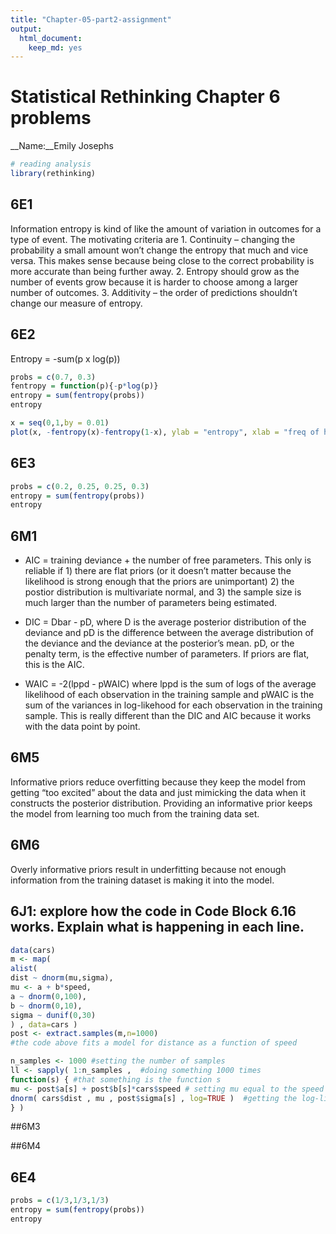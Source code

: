 ```yaml
---
title: "Chapter-05-part2-assignment"
output: 
  html_document: 
    keep_md: yes
---
```

# Statistical Rethinking Chapter 6 problems

__Name:__Emily Josephs


```r
# reading analysis
library(rethinking)
```

## 6E1
Information entropy is kind of like the amount of variation in outcomes for a type of event. The motivating criteria are 
1. Continuity -- changing the probability a small amount won't change the entropy that much and vice versa. This makes sense because being close to the correct probability is more accurate than being further away.
2. Entropy should grow as the number of events grow because it is harder to choose among a larger number of outcomes.
3. Additivity -- the order of predictions shouldn't change our measure of entropy.

## 6E2
Entropy = -sum(p x log(p)) 
```r
probs = c(0.7, 0.3)
fentropy = function(p){-p*log(p)}
entropy = sum(fentropy(probs))
entropy

x = seq(0,1,by = 0.01)
plot(x, -fentropy(x)-fentropy(1-x), ylab = "entropy", xlab = "freq of heads")
```

## 6E3

```r
probs = c(0.2, 0.25, 0.25, 0.3)
entropy = sum(fentropy(probs))
entropy


```

## 6M1 
* AIC = training deviance + the number of free parameters. This only is reliable if 1) there are flat priors   (or it doesn't  matter because the likelihood is strong enough that the priors are unimportant) 2) the postior distribution is multivariate normal, and 3) the sample size is much larger than the number of parameters being estimated.

* DIC = Dbar - pD, where D is the average posterior distribution of the deviance and pD is the difference between the average distribution of the deviance and the deviance at the posterior's mean. pD, or the penalty term, is the effective number of parameters. If priors are flat, this is the AIC.

* WAIC = -2(lppd - pWAIC) where lppd is the sum of logs of the average likelihood of each observation in the training sample and pWAIC is the sum of the variances in log-likehood for each observation in the training sample. This is really different than the DIC and AIC because it works with the data point by point.


## 6M5 
Informative priors reduce overfitting because they keep the model from getting "too excited" about the data and just mimicking the data when it constructs the posterior distribution. Providing an informative prior keeps the model from learning too much from the training data set.


## 6M6
Overly informative priors result in underfitting because not enough information from the training dataset is making it into the model.


##  6J1: explore how the code in Code Block 6.16 works.  Explain what is happening in each line.
```r
data(cars)
m <- map(
alist(
dist ~ dnorm(mu,sigma),
mu <- a + b*speed,
a ~ dnorm(0,100),
b ~ dnorm(0,10),
sigma ~ dunif(0,30)
) , data=cars )
post <- extract.samples(m,n=1000)
#the code above fits a model for distance as a function of speed

n_samples <- 1000 #setting the number of samples 
ll <- sapply( 1:n_samples ,  #doing something 1000 times
function(s) { #that something is the function s
mu <- post$a[s] + post$b[s]*cars$speed # setting mu equal to the speed predicted by the intercept (a) and coeff time speed
dnorm( cars$dist , mu , post$sigma[s] , log=TRUE )  #getting the log-likelihood of mu, so that the function s is calculating the log likihoods for each sample from the posterior.
} )
```
##6M3



##6M4


## 6E4

```r
probs = c(1/3,1/3,1/3)
entropy = sum(fentropy(probs))
entropy

```

